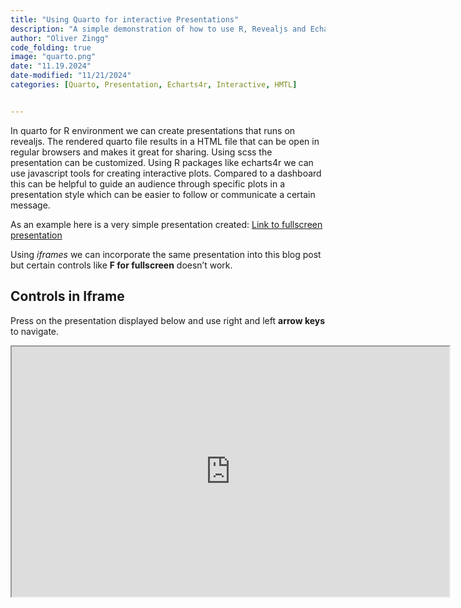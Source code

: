 ```yaml
---
title: "Using Quarto for interactive Presentations"
description: "A simple demonstration of how to use R, Revealjs and Echarts4r to create interactive Presentations. HTML file can be easily sent to other and opened with different browsers. See Github for Code "
author: "Oliver Zingg"
code_folding: true
image: "quarto.png"
date: "11.19.2024"
date-modified: "11/21/2024"
categories: [Quarto, Presentation, Echarts4r, Interactive, HMTL]


---
```


In quarto for R environment we can create presentations that runs on revealjs. 
The rendered quarto file results in a HTML file that can be open in regular browsers and makes it great for sharing. 
Using scss the presentation can be customized. 
Using R packages like echarts4r we can use javascript tools for creating interactive plots.
Compared to a dashboard this can be helpful to guide an audience through specific plots in a presentation style which can be easier to follow or communicate a certain message. 


As an example here is a very simple presentation created:
[Link to fullscreen presentation](https://oli9402.github.io/Interactive-Slides-)


Using *iframes* we can incorporate the same presentation into this blog post but certain controls like **F for fullscreen** doesn't work. 

::: {.callout-tip}
## Controls in Iframe
Press on the presentation displayed below and use right and left **arrow keys** to navigate.
:::

```{=html}
<iframe width="700" height="400" src="https://oli9402.github.io/Interactive-Slides-/" title="Quarto Presentation" data-external="1"></iframe>
```

